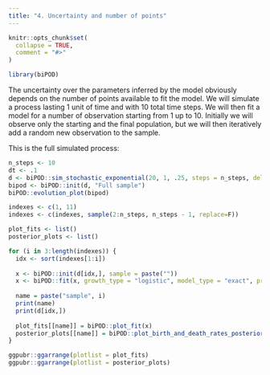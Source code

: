 ```yaml
---
title: "4. Uncertainty and number of points"
---
```


```r
knitr::opts_chunk$set(
  collapse = TRUE,
  comment = "#>"
)
```

```r
library(biPOD)
```

The uncertainty over the parameters inferred by the model obviously depends on the number of points available to fit the model. 
We will simulate a process lasting 1 unit of time and with 10 total time steps. We will then fit a model for a number of observation starting from 1 up to 10.
Initially we will observe only the starting and the final population, but we will then iteratively add a random new observation to the sample.

This is the full simulated process:

```r
n_steps <- 10
dt <- .1
d <- biPOD::sim_stochastic_exponential(20, 1, .25, steps = n_steps, delta_t = dt)
bipod <- biPOD::init(d, "Full sample")
biPOD::evolution_plot(bipod)
```

```r
indexes <- c(1, 11)
indexes <- c(indexes, sample(2:n_steps, n_steps - 1, replace=F))

plot_fits <- list()
posterior_plots <- list()

for (i in 3:length(indexes)) {
  idx <- sort(indexes[1:i])
  
  x <- biPOD::init(d[idx,], sample = paste(""))
  x <- biPOD::fit(x, growth_type = "logistic", model_type = "exact", prior = "uniform", a = 0, b = 2, g = 2)
  
  name = paste("sample", i)
  print(name)
  print(d[idx,])
  
  plot_fits[[name]] = biPOD::plot_fit(x)
  posterior_plots[[name]] = biPOD::plot_birth_and_death_rates_posteriors(x)
}
```

```r
ggpubr::ggarrange(plotlist = plot_fits)
ggpubr::ggarrange(plotlist = posterior_plots)
```
